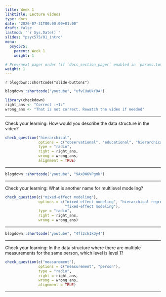 ```yaml
---
title: Week 1
linktitle: Lecture videos
type: docs
date: "2020-07-31T00:00:00+01:00"
draft: false
lastmod: '`r Sys.Date()`'
slides: "psyc575/01_intro"
menu:
  psyc575:
    parent: Week 1
    weight: 1

# Prev/next pager order (if `docs_section_pager` enabled in `params.toml`)
weight: 1
---
```


`r blogdown::shortcode("slide-buttons")`

```r
blogdown::shortcode("youtube", "ufvCUaUkYOA")
```

```r
library(checkdown)
right_ans <- "Correct :+1:"
wrong_ans <- "That is not correct. Rewatch the video if needed"
```

***

Check your learning: How would you describe the data structure in the video?

```r
check_question("hierarchical", 
               options = c("observational", "educational", "hierarchical"), 
               type = "radio", 
               right = right_ans, 
               wrong = wrong_ans, 
               alignment = TRUE)
```

***

```r
blogdown::shortcode("youtube", "9Ax8W6VPgmk")
```

***

Check your learning: What is another name for multilevel modeling? 

```r
check_question(c("mixed-effect modeling"),  
               options = c("mixed-effect modeling", "hierarchical regression", 
                           "fixed-effect modeling"), 
               type = "radio", 
               right = right_ans, 
               wrong = wrong_ans)
```

***

```r
blogdown::shortcode("youtube", "4fl2chIkDy4")
```

***

Check your learning: In the data structure where there are multiple measurements for the same person, which level is level 1? 

```r
check_question(c("measurement"),  
               options = c("measurement", "person"), 
               type = "radio", 
               right = right_ans, 
               wrong = wrong_ans, 
               alignment = TRUE)
```

***
